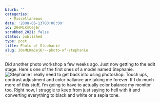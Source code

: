 ```yaml
---
blurb: ''
categories:
  - Miscellaneous
date: '2008-05-13T00:00:00'
id: 20eMLKmCej6r
scrubbed_2021: false
status: published
type: post
title: Photo of Stephanie
slug: 20eMLKmCej6r--photo-of-stephanie
---
```


Did another photo workshop a few weeks ago. Just now getting to the
edit stage. Here's one of the first ones of a model named
Stephanie.
![Stephanie](http://www.alanwsmith.com/blog/wp-content/uploads/2008/05/aws-20080426-glamor-camp-0073.jpg "Stephanie")
I really need to get back into using photoshop. Touch ups, contrast
adjustment and color ballance are taking me forever. If I do much
more of this stuff, I'm going to have to actually color balance my
monitor too. Right now, I struggle to keep from just saying to hell
with it and converting everything to black and white or a sepia
tone.
